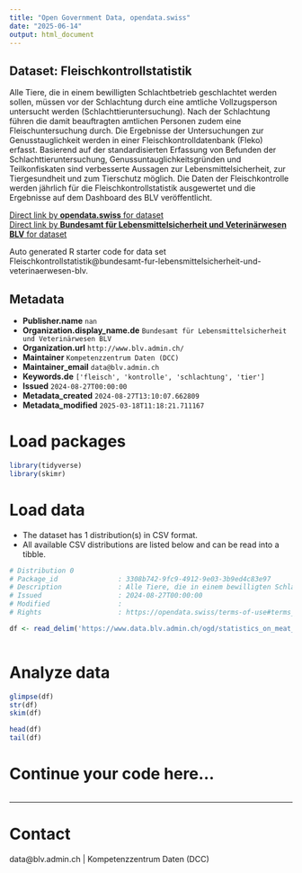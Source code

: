 ```yaml
---
title: "Open Government Data, opendata.swiss"
date: "2025-06-14"
output: html_document
---
```


## Dataset: Fleischkontrollstatistik

Alle Tiere, die in einem bewilligten Schlachtbetrieb geschlachtet werden sollen, müssen vor der Schlachtung durch eine amtliche Vollzugsperson untersucht werden (Schlachttieruntersuchung). Nach der Schlachtung führen die damit beauftragten amtlichen Personen zudem eine Fleischuntersuchung durch.
Die Ergebnisse der Untersuchungen zur Genusstauglichkeit werden in einer Fleischkontrolldatenbank (Fleko) erfasst. Basierend auf der standardisierten Erfassung von Befunden der Schlachttieruntersuchung, Genussuntauglichkeitsgründen und Teilkonfiskaten sind verbesserte Aussagen zur Lebensmittelsicherheit, zur Tiergesundheit und zum Tierschutz möglich.
Die Daten der Fleischkontrolle werden jährlich für die Fleischkontrollstatistik ausgewertet und die Ergebnisse auf dem Dashboard des BLV veröffentlicht.

[Direct link by **opendata.swiss** for dataset](https://opendata.swiss/de/dataset/fleischkontrollstatistik)<br>
[Direct link by **Bundesamt für Lebensmittelsicherheit und Veterinärwesen BLV** for dataset](https://www.blv.admin.ch/blv/de/home/lebensmittel-und-ernaehrung/lebensmittelsicherheit/verantwortlichkeiten/fleischkontrolle.html)

Auto generated R starter code for data set Fleischkontrollstatistik@bundesamt-fur-lebensmittelsicherheit-und-veterinaerwesen-blv.

## Metadata

- **Publisher.name** `nan`
- **Organization.display_name.de** `Bundesamt für Lebensmittelsicherheit und Veterinärwesen BLV`
- **Organization.url** `http://www.blv.admin.ch/`
- **Maintainer** `Kompetenzzentrum Daten (DCC)`
- **Maintainer_email** `data@blv.admin.ch`
- **Keywords.de** `['fleisch', 'kontrolle', 'schlachtung', 'tier']`
- **Issued** `2024-08-27T00:00:00`
- **Metadata_created** `2024-08-27T13:10:07.662809`
- **Metadata_modified** `2025-03-18T11:18:21.711167`


# Load packages

```r

library(tidyverse)
library(skimr)

```

# Load data

-   The dataset has 1 distribution(s) in CSV format.
-   All available CSV distributions are listed below and can be read into a tibble.

```r

# Distribution 0
# Package_id               : 3308b742-9fc9-4912-9e03-3b9ed4c83e97
# Description              : Alle Tiere, die in einem bewilligten Schlachtbetrieb geschlachtet werden sollen, müssen vor der Schlachtung durch eine amtliche Vollzugsperson untersucht werden (Schlachttieruntersuchung). Nach der Schlachtung führen die damit beauftragten amtlichen Personen zudem eine Fleischuntersuchung durch. Die Ergebnisse der Untersuchungen zur Genusstauglichkeit werden in einer Fleischkontrolldatenbank (Fleko) erfasst. Basierend auf der standardisierten Erfassung von Befunden der Schlachttieruntersuchung, Genussuntauglichkeitsgründen und Teilkonfiskaten sind verbesserte Aussagen zur Lebensmittelsicherheit, zur Tiergesundheit und zum Tierschutz möglich. Die Daten der Fleischkontrolle werden jährlich für die Fleischkontrollstatistik ausgewertet und die Ergebnisse auf dem Dashboard des BLV veröffentlicht.
# Issued                   : 2024-08-27T00:00:00
# Modified                 : 
# Rights                   : https://opendata.swiss/terms-of-use#terms_by

df <- read_delim('https://www.data.blv.admin.ch/ogd/statistics_on_meat_inspection/meat-inspection.csv')



```

# Analyze data

```r

glimpse(df)
str(df)
skim(df)

head(df)
tail(df)

```

# Continue your code here...

```r

```

------------------------------------------------------------------------

# Contact

data@blv.admin.ch | Kompetenzzentrum Daten (DCC)
